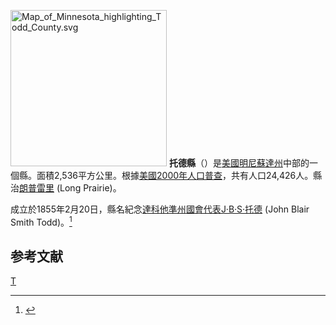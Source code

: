 {{noteTA
|T=zh-hans:托德县 (明尼苏达州);zh-hk:托德縣 (明尼蘇達州);zh-tw:托德郡 (明尼蘇達州);
}}
{{Otheruses|托德縣|subject=美國明尼蘇達州的一個縣|other=同名的縣}}

[[File:Map_of_Minnesota_highlighting_Todd_County.svg|250px]]
'''托德縣'''（{{lang-en|Todd County}}）是[[美國|美國]][[明尼蘇達州|明尼蘇達州]]中部的一個縣。面積2,536平方公里。根據[[美國2000年人口普查|美國2000年人口普查]]，共有人口24,426人。縣治[[朗普雷里|朗普雷里]] (Long Prairie)。
	
成立於1855年2月20日，縣名紀念[[達科他準州|達科他準州]][[國會代表|國會代表]][[J·B·S·托德|J·B·S·托德]] (John Blair Smith Todd)。<ref>{{Cite web |url=http://www.house.leg.state.mn.us/hinfo/govseries/No34.htm |title=存档副本 |access-date=2007-03-16 |archive-url=https://web.archive.org/web/20080518011957/http://www.house.leg.state.mn.us/hinfo/govseries/No34.htm |archive-date=2008-05-18 |dead-url=yes }}</ref>

==参考文献==
<div class="references-small">
<references />
</div>
[[Category:明尼苏达州行政区划|T]]